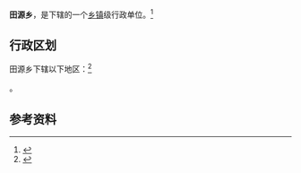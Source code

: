 {{中国乡级行政区|35/04/23/203/000}}

'''田源乡'''，是{{PRC admin/fullname|35/04/23/203/000|3}}下辖的一个[[乡镇|乡镇]]级行政单位。<ref>{{PRC admin/ref sgc|{{PRC admin/parent|35/04/23/203/000}}}}</ref>

== 行政区划 ==

田源乡下辖以下地区：<ref>{{PRC admin/ref sgc|35/04/23/203/000}}</ref>

{{PRC admin/children|35/04/23/203/000}}。

== 参考资料 ==

{{reflist}}

{{行政区划小作品}}
{{PRC admin/navcat|35/04/23/203/000}}